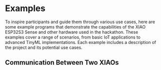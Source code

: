 # Examples

To inspire participants and guide them through various use cases, here are some example programs that demonstrate the capabilities of the XIAO ESP32S3 Sense and other hardware used in the hackathon. These examples cover a range of scenarios, from basic IoT applications to advanced TinyML implementations. Each example includes a description of the project and its potential use cases.


## Communication Between Two XIAOs

